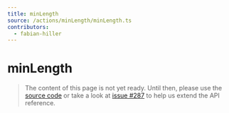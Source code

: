 ```yaml
---
title: minLength
source: /actions/minLength/minLength.ts
contributors:
  - fabian-hiller
---
```


# minLength

> The content of this page is not yet ready. Until then, please use the [source code](https://github.com/fabian-hiller/valibot/blob/main/library/src/actions/minLength/minLength.ts) or take a look at [issue #287](https://github.com/fabian-hiller/valibot/issues/287) to help us extend the API reference.
